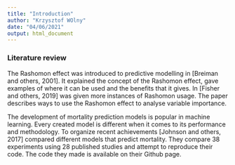 ```yaml
---
title: "Introduction"
author: "Krzysztof WOlny"
date: "04/06/2021"
output: html_document
---
```


### Literature review

The Rashomon effect was introduced to predictive modelling in [Breiman and others, 2001]. It explained the concept of the Rashomon effect, gave examples of where it can be used and the benefits that it gives. In [Fisher and others, 2019] was given more instances of Rashomon usage. The paper describes ways to use the Rashomon effect to analyse variable importance. 

The development of mortality prediction models is popular in machine learning. Every created model is different when it comes to its performance and methodology. To organize recent achievements [Johnson and others, 2017] compared different models that predict mortality. They compare 38 experiments using 28 published studies and attempt to reproduce their code. The code they made is available on their Github page. 

